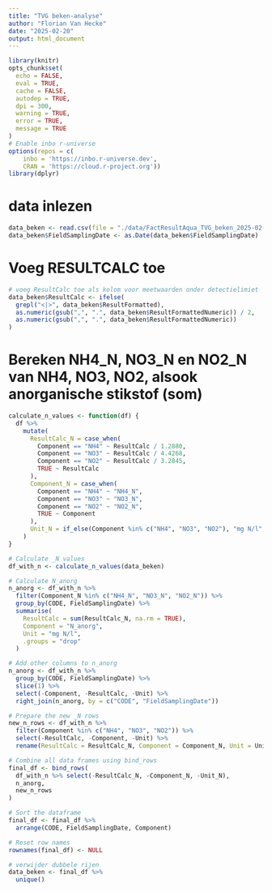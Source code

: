```yaml
---
title: "TVG beken-analyse"
author: "Florian Van Hecke"
date: "2025-02-20"
output: html_document
---
```


```r
library(knitr)
opts_chunk$set(
  echo = FALSE, 
  eval = TRUE,  
  cache = FALSE, 
  autodep = TRUE,
  dpi = 300,
  warning = TRUE,
  error = TRUE,
  message = TRUE
)
# Enable inbo r-universe
options(repos = c(
    inbo = 'https://inbo.r-universe.dev',
    CRAN = 'https://cloud.r-project.org'))
library(dplyr)
```

# data inlezen
```r
data_beken <- read.csv(file = "./data/FactResultAqua_TVG_beken_2025-02-19.csv", sep = ";")
data_beken$FieldSamplingDate <- as.Date(data_beken$FieldSamplingDate)

```

# Voeg RESULTCALC toe
```r
# voeg ResultCalc toe als kolom voor meetwaarden onder detectielimiet
data_beken$ResultCalc <- ifelse(
  grepl("<|>", data_beken$ResultFormatted),
  as.numeric(gsub(",", ".", data_beken$ResultFormattedNumeric)) / 2,
  as.numeric(gsub(",", ".", data_beken$ResultFormattedNumeric))
)
```

# Bereken NH4_N, NO3_N en NO2_N van NH4, NO3, NO2, alsook anorganische stikstof (som)
```r
calculate_n_values <- function(df) {
  df %>%
    mutate(
      ResultCalc_N = case_when(
        Component == "NH4" ~ ResultCalc / 1.2880,
        Component == "NO3" ~ ResultCalc / 4.4268,
        Component == "NO2" ~ ResultCalc / 3.2845,
        TRUE ~ ResultCalc
      ),
      Component_N = case_when(
        Component == "NH4" ~ "NH4_N",
        Component == "NO3" ~ "NO3_N",
        Component == "NO2" ~ "NO2_N",
        TRUE ~ Component
      ),
      Unit_N = if_else(Component %in% c("NH4", "NO3", "NO2"), "mg N/l", Unit)
    )
}

# Calculate _N values
df_with_n <- calculate_n_values(data_beken)

# Calculate N_anorg
n_anorg <- df_with_n %>%
  filter(Component_N %in% c("NH4_N", "NO3_N", "NO2_N")) %>%
  group_by(CODE, FieldSamplingDate) %>%
  summarise(
    ResultCalc = sum(ResultCalc_N, na.rm = TRUE),
    Component = "N_anorg",
    Unit = "mg N/l",
    .groups = "drop"
  )

# Add other columns to n_anorg
n_anorg <- df_with_n %>%
  group_by(CODE, FieldSamplingDate) %>%
  slice(1) %>%
  select(-Component, -ResultCalc, -Unit) %>%
  right_join(n_anorg, by = c("CODE", "FieldSamplingDate"))

# Prepare the new _N rows
new_n_rows <- df_with_n %>%
  filter(Component %in% c("NH4", "NO3", "NO2")) %>%
  select(-ResultCalc, -Component, -Unit) %>%
  rename(ResultCalc = ResultCalc_N, Component = Component_N, Unit = Unit_N)

# Combine all data frames using bind_rows
final_df <- bind_rows(
  df_with_n %>% select(-ResultCalc_N, -Component_N, -Unit_N),
  n_anorg,
  new_n_rows
)

# Sort the dataframe
final_df <- final_df %>%
  arrange(CODE, FieldSamplingDate, Component)

# Reset row names
rownames(final_df) <- NULL

# verwijder dubbele rijen
data_beken <- final_df %>% 
  unique()
```



